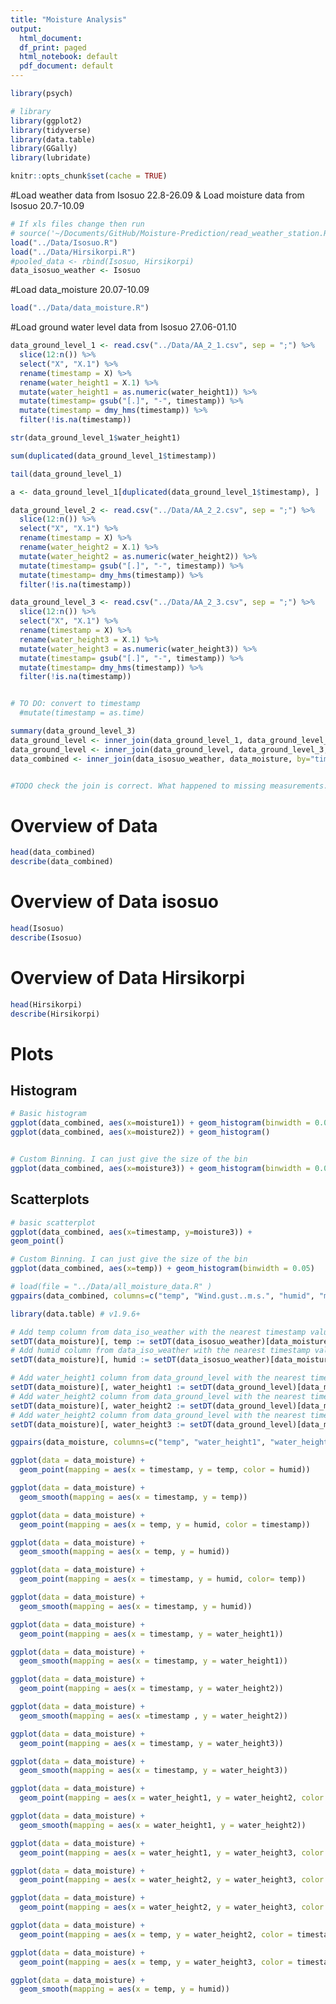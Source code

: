 ```yaml
---
title: "Moisture Analysis"
output:
  html_document:
  df_print: paged
  html_notebook: default
  pdf_document: default
---
```

```r
library(psych)

# library
library(ggplot2)
library(tidyverse)
library(data.table)
library(GGally)
library(lubridate)
```

```r
knitr::opts_chunk$set(cache = TRUE)
```


#Load weather data from Isosuo 22.8-26.09 & Load moisture data from Isosuo 20.7-10.09
```r
# If xls files change then run 
# source('~/Documents/GitHub/Moisture-Prediction/read_weather_station.R')
load("../Data/Isosuo.R")
load("../Data/Hirsikorpi.R")
#pooled_data <- rbind(Isosuo, Hirsikorpi)
data_isosuo_weather <- Isosuo
```

#Load data_moisture 20.07-10.09 

```r
load("../Data/data_moisture.R")
```


#Load ground water level data from Isosuo 27.06-01.10
```r
data_ground_level_1 <- read.csv("../Data/AA_2_1.csv", sep = ";") %>% 
  slice(12:n()) %>% 
  select("X", "X.1") %>% 
  rename(timestamp = X) %>%
  rename(water_height1 = X.1) %>%
  mutate(water_height1 = as.numeric(water_height1)) %>% 
  mutate(timestamp= gsub("[.]", "-", timestamp)) %>% 
  mutate(timestamp = dmy_hms(timestamp)) %>% 
  filter(!is.na(timestamp))

str(data_ground_level_1$water_height1)

sum(duplicated(data_ground_level_1$timestamp))

tail(data_ground_level_1)

a <- data_ground_level_1[duplicated(data_ground_level_1$timestamp), ]

data_ground_level_2 <- read.csv("../Data/AA_2_2.csv", sep = ";") %>% 
  slice(12:n()) %>% 
  select("X", "X.1") %>% 
  rename(timestamp = X) %>%
  rename(water_height2 = X.1) %>%
  mutate(water_height2 = as.numeric(water_height2)) %>% 
  mutate(timestamp= gsub("[.]", "-", timestamp)) %>% 
  mutate(timestamp= dmy_hms(timestamp)) %>% 
  filter(!is.na(timestamp))

data_ground_level_3 <- read.csv("../Data/AA_2_3.csv", sep = ";") %>% 
  slice(12:n()) %>% 
  select("X", "X.1") %>% 
  rename(timestamp = X) %>%
  rename(water_height3 = X.1) %>%
  mutate(water_height3 = as.numeric(water_height3)) %>% 
  mutate(timestamp= gsub("[.]", "-", timestamp)) %>% 
  mutate(timestamp= dmy_hms(timestamp)) %>% 
  filter(!is.na(timestamp))


# TO DO: convert to timestamp
  #mutate(timestamp = as.time)

summary(data_ground_level_3)
data_ground_level <- inner_join(data_ground_level_1, data_ground_level_2, by="timestamp")
data_ground_level <- inner_join(data_ground_level, data_ground_level_3, by="timestamp")
data_combined <- inner_join(data_isosuo_weather, data_moisture, by="timestamp")


#TODO check the join is correct. What happened to missing measurements. Why there is more data
```

# Overview of Data
```r
head(data_combined)
describe(data_combined)
```
# Overview of Data isosuo
```r
head(Isosuo)
describe(Isosuo)
```
# Overview of Data Hirsikorpi
```r
head(Hirsikorpi)
describe(Hirsikorpi)
```


# Plots
## Histogram
```r
# Basic histogram
ggplot(data_combined, aes(x=moisture1)) + geom_histogram(binwidth = 0.005)
ggplot(data_combined, aes(x=moisture2)) + geom_histogram()


# Custom Binning. I can just give the size of the bin
ggplot(data_combined, aes(x=moisture3)) + geom_histogram(binwidth = 0.00001)


```
## Scatterplots
```r
# basic scatterplot
ggplot(data_combined, aes(x=timestamp, y=moisture3)) + 
geom_point()
```

```r
# Custom Binning. I can just give the size of the bin
ggplot(data_combined, aes(x=temp)) + geom_histogram(binwidth = 0.05)


```

```r
# load(file = "../Data/all_moisture_data.R" )
ggpairs(data_combined, columns=c("temp", "Wind.gust..m.s.", "humid", "moisture1", "moisture2", "moisture3"))

```

```r

library(data.table) # v1.9.6+

# Add temp column from data_iso_weather with the nearest timestamp value
setDT(data_moisture)[, temp := setDT(data_isosuo_weather)[data_moisture, temp, on = "timestamp", roll = "nearest"]]
# Add humid column from data_iso_weather with the nearest timestamp value
setDT(data_moisture)[, humid := setDT(data_isosuo_weather)[data_moisture, humid, on = "timestamp", roll = "nearest"]]

# Add water_height1 column from data_ground_level with the nearest timestamp value
setDT(data_moisture)[, water_height1 := setDT(data_ground_level)[data_moisture, water_height1, on = "timestamp", roll = "nearest"]]
# Add water_height2 column from data_ground_level with the nearest timestamp value
setDT(data_moisture)[, water_height2 := setDT(data_ground_level)[data_moisture, water_height2, on = "timestamp", roll = "nearest"]]
# Add water_height2 column from data_ground_level with the nearest timestamp value
setDT(data_moisture)[, water_height3 := setDT(data_ground_level)[data_moisture, water_height3, on = "timestamp", roll = "nearest"]]
```

```r
ggpairs(data_moisture, columns=c("temp", "water_height1", "water_height2", "water_height3", "humid", "moisture1", "moisture2", "moisture3"))

```

```r
ggplot(data = data_moisture) + 
  geom_point(mapping = aes(x = timestamp, y = temp, color = humid))
```

```r
ggplot(data = data_moisture) + 
  geom_smooth(mapping = aes(x = timestamp, y = temp))
```


```r
ggplot(data = data_moisture) + 
  geom_point(mapping = aes(x = temp, y = humid, color = timestamp))
```

```r
ggplot(data = data_moisture) + 
  geom_smooth(mapping = aes(x = temp, y = humid))
```

```r
ggplot(data = data_moisture) + 
  geom_point(mapping = aes(x = timestamp, y = humid, color= temp))
```

```r
ggplot(data = data_moisture) + 
  geom_smooth(mapping = aes(x = timestamp, y = humid))
```


```r
ggplot(data = data_moisture) + 
  geom_point(mapping = aes(x = timestamp, y = water_height1))
```

```r
ggplot(data = data_moisture) + 
  geom_smooth(mapping = aes(x = timestamp, y = water_height1))
```


```r
ggplot(data = data_moisture) + 
  geom_point(mapping = aes(x = timestamp, y = water_height2))
```

```r
ggplot(data = data_moisture) + 
  geom_smooth(mapping = aes(x =timestamp , y = water_height2))
```

```r
ggplot(data = data_moisture) + 
  geom_point(mapping = aes(x = timestamp, y = water_height3))
```

```r
ggplot(data = data_moisture) + 
  geom_smooth(mapping = aes(x = timestamp, y = water_height3))
```

```r
ggplot(data = data_moisture) + 
  geom_point(mapping = aes(x = water_height1, y = water_height2, color = timestamp))
```

```r
ggplot(data = data_moisture) + 
  geom_smooth(mapping = aes(x = water_height1, y = water_height2))
```

```r
ggplot(data = data_moisture) + 
  geom_point(mapping = aes(x = water_height1, y = water_height3, color = timestamp))
```
```r
ggplot(data = data_moisture) + 
  geom_point(mapping = aes(x = water_height2, y = water_height3, color = timestamp))
```

```r
ggplot(data = data_moisture) + 
  geom_point(mapping = aes(x = water_height2, y = water_height3, color = timestamp))
```
```r
ggplot(data = data_moisture) + 
  geom_point(mapping = aes(x = temp, y = water_height2, color = timestamp))
```

```r
ggplot(data = data_moisture) + 
  geom_point(mapping = aes(x = temp, y = water_height3, color = timestamp))
```


```r
ggplot(data = data_moisture) + 
  geom_smooth(mapping = aes(x = temp, y = humid))
```

